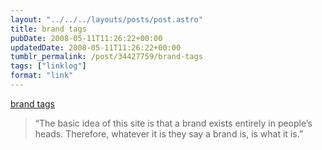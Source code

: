 ```yaml
---
layout: "../../../layouts/posts/post.astro"
title: brand tags
pubDate: 2008-05-11T11:26:22+00:00
updatedDate: 2008-05-11T11:26:22+00:00
tumblr_permalink: /post/34427759/brand-tags
tags: ["linklog"]
format: "link"
---
```


[brand tags][1]

> &ldquo;The basic idea of this site is that a brand exists entirely in people&rsquo;s heads. Therefore, whatever it is they say a brand is, is what it is.&rdquo;

[1]: http://www.brandtags.net/
